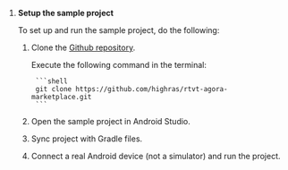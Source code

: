 <PlatformWrapper platform="android">

1. **Setup the sample project**

    To set up and run the <Vg k="RTEE_LDCI" /> sample project, do the following:

    1. Clone the [Github repository](https://github.com/highras/rtvt-agora-marketplace).

        Execute the following command in the terminal:

            ```shell
            git clone https://github.com/highras/rtvt-agora-marketplace.git
            ```

    1. Open the sample project in Android Studio.

    1. Sync project with Gradle files.

    1. Connect a real Android device (not a simulator) and run the project.


</PlatformWrapper>